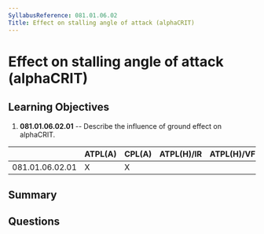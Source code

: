 ```yaml
---
SyllabusReference: 081.01.06.02
Title: Effect on stalling angle of attack (alphaCRIT)
---
```


# Effect on stalling angle of attack (alphaCRIT)

## Learning Objectives

1. **081.01.06.02.01** -- Describe the influence of ground effect on alphaCRIT.

|                 | ATPL(A) | CPL(A) | ATPL(H)/IR | ATPL(H)/VFR | CPL(H) | IR  | CBIR(A) |
| --------------- | ------- | ------ | ---------- | ----------- | ------ | --- | ------- |
| 081.01.06.02.01 | X       | X      |            |             |        |     |         |

## Summary

## Questions
